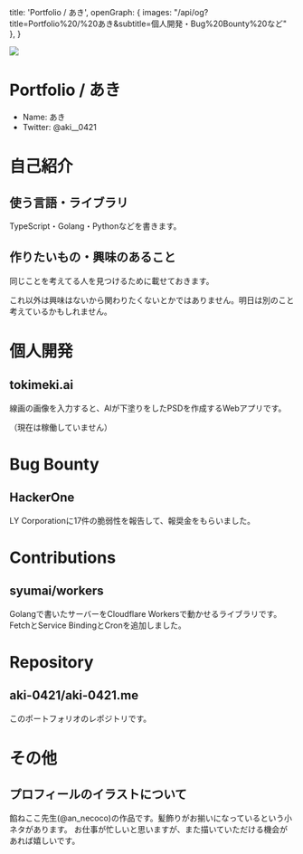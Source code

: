 

  title: 'Portfolio / あき',
  openGraph: { images: "/api/og?title=Portfolio%20/%20あき&subtitle=個人開発・Bug%20Bounty%20など" },
}

<Flex pb={8} w="full" justify="center">
  <Image
    src="/hawawa.png"
    w="240px"
    userSelect="none"
    pointerEvents="none"
  />
</Flex>

# Portfolio / あき

- Name: あき
- Twitter: <Link href="https://x.com/aki__0421">@aki__0421</Link>

# 自己紹介

## <Link href="/articles/skill">使う言語・ライブラリ <MaterialSymbolsArticle /></Link>

TypeScript・Golang・Pythonなどを書きます。

## <Link href="/articles/interest">作りたいもの・興味のあること <MaterialSymbolsArticle /></Link>

同じことを考えてる人を見つけるために載せておきます。

これ以外は興味はないから関わりたくないとかではありません。明日は別のこと考えているかもしれません。

# 個人開発

## <Link href="/articles/tokimeki-ai">tokimeki.ai <MaterialSymbolsArticle /></Link>

線画の画像を入力すると、AIが下塗りをしたPSDを作成するWebアプリです。

（現在は稼働していません）

# Bug Bounty

## <Link href="/articles/hackerone">HackerOne <MaterialSymbolsArticle /></Link>

LY Corporationに17件の脆弱性を報告して、報奨金をもらいました。

# Contributions

## <Link href="https://github.com/syumai/workers">syumai/workers</Link>

Golangで書いたサーバーをCloudflare Workersで動かせるライブラリです。FetchとService BindingとCronを追加しました。

# Repository

## <Link href="https://github.com/aki-0421/aki-0421.me">aki-0421/aki-0421.me</Link>

このポートフォリオのレポジトリです。

# その他

## プロフィールのイラストについて

餡ねここ先生(@an_necoco)の作品です。髪飾りがお揃いになっているという小ネタがあります。
お仕事が忙しいと思いますが、また描いていただける機会があれば嬉しいです。
